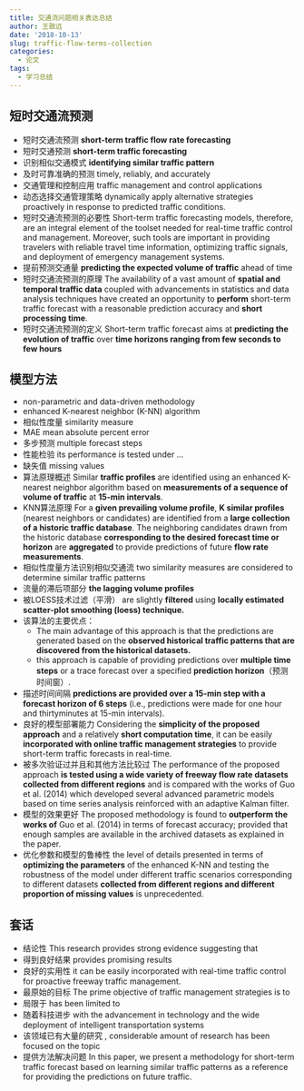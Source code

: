 ```yaml
---
title: 交通流问题相关表达总结
author: 王致远
date: '2018-10-13'
slug: traffic-flow-terms-collection
categories:
  - 论文
tags:
  - 学习总结
---
```


## 短时交通流预测

- 短时交通流预测 **short-term traffic flow rate forecasting**
- 短时交通预测 **short-term traffic forecasting**
- 识别相似交通模式 **identifying similar traffic pattern**
- 及时可靠准确的预测 timely, reliably, and accurately 
- 交通管理和控制应用 traffic management and control applications
- 动态选择交通管理策略 dynamically apply alternative strategies proactively in response to predicted traffic conditions. 
- 短时交通流预测的必要性 Short-term traffic forecasting models, therefore, are an integral element of the toolset needed for real-time traffic control and management. Moreover, such tools are important in providing travelers with reliable travel time information, optimizing traffic signals, and deployment of emergency management systems.
- 提前预测交通量 **predicting the expected volume of traffic** ahead of time
- 短时交通流预测的原理 The availability of a vast amount of **spatial and temporal traffic data** coupled with advancements in statistics and data analysis techniques have created an opportunity to **perform** short-term traffic forecast with a reasonable prediction accuracy and **short processing time**.
- 短时交通流预测的定义 Short-term traffic forecast aims at **predicting the evolution of traffic** over **time horizons ranging from few seconds to few hours**

## 模型方法

- non-parametric and data-driven methodology
- enhanced K-nearest neighbor (K-NN) algorithm
- 相似性度量 similarity measure
- MAE mean absolute percent error 
- 多步预测  multiple forecast steps
- 性能检验 its performance is tested under ...
- 缺失值 missing values
- 算法原理概述 Similar **traffic profiles** are identified using an enhanced K-nearest neighbor algorithm based on **measurements of a sequence of volume of traffic** at **15-min intervals**. 
- KNN算法原理 For a **given prevailing volume profile**, **K similar profiles** (nearest neighbors or candidates) are identified from a **large collection of a historic traffic database**. The neighboring candidates drawn from the historic database **corresponding to the desired forecast time or horizon** are **aggregated** to provide predictions of future **flow rate measurements**. 
- 相似性度量方法识别相似交通流  two similarity measures are considered to determine similar traffic patterns
- 流量的滞后项部分  **the lagging volume profiles**
- 被LOESS技术过滤（平滑） are slightly **filtered** using **locally estimated scatter-plot smoothing (loess) technique.**
- 该算法的主要优点：
    - The main advantage of this approach is that the predictions are generated based on the **observed historical traffic patterns that are discovered from the historical datasets. **
    - this approach is capable of providing predictions over **multiple time steps** or a trace forecast over a specified **prediction horizon**（预测时间窗）.
- 描述时间间隔 **predictions are provided over a 15-min step with a forecast horizon of 6 steps** (i.e., predictions were made for one hour and thirtyminutes at 15-min intervals). 
- 良好的模型部署能力 Considering the **simplicity of the proposed approach** and a relatively **short computation time**, it can be easily **incorporated with online traffic management strategies** to provide short-term traffic forecasts in real-time. 
- 被多次验证过并且和其他方法比较过 The performance of the proposed approach **is tested using a wide variety of freeway flow rate datasets collected from different regions** and is compared with the works of Guo et al. (2014) which developed several advanced parametric models based on time series analysis reinforced with an adaptive Kalman filter. 
- 模型的效果更好 The proposed methodology is found to **outperform the works of** Guo et al. (2014) in terms of forecast accuracy; provided that enough samples are available in the archived datasets as explained in the paper. 
- 优化参数和模型的鲁棒性 the level of details presented in terms of **optimizing the parameters** of the enhanced K-NN and testing the robustness of the model under different traffic scenarios corresponding to different datasets **collected from different regions and different proportion of missing values** is unprecedented.


## 套话

- 结论性 This research provides strong evidence suggesting that 
- 得到良好结果 provides promising results
- 良好的实用性 it can be easily incorporated with real-time traffic control for proactive freeway traffic management.
- 最原始的目标 The prime objective of traffic management strategies is to
- 局限于 has been limited to
- 随着科技进步 with the advancement in technology and the wide deployment of intelligent transportation systems
- 该领域已有大量的研究 , considerable amount of research has been focused on the topic
- 提供方法解决问题 In this paper, we present a methodology for short-term traffic forecast based on learning similar traffic patterns as a reference for providing the predictions on future traffic.